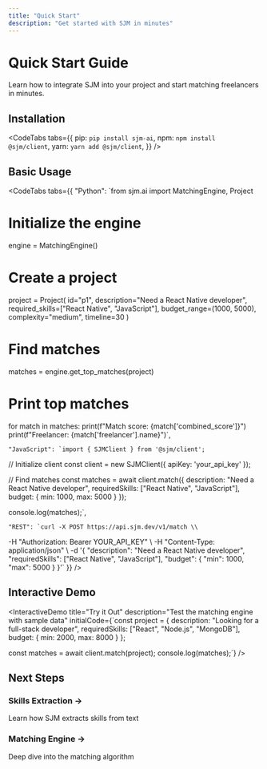 ```yaml
---
title: "Quick Start"
description: "Get started with SJM in minutes"
---
```


# Quick Start Guide

<FuturisticCard>
  Learn how to integrate SJM into your project and start matching freelancers in
  minutes.
</FuturisticCard>

## Installation

<CodeTabs
  tabs={{
    pip: `pip install sjm-ai`,
    npm: `npm install @sjm/client`,
    yarn: `yarn add @sjm/client`,
  }}
/>

## Basic Usage

<CodeTabs
  tabs={{
    "Python": `from sjm.ai import MatchingEngine, Project

# Initialize the engine

engine = MatchingEngine()

# Create a project

project = Project(
id="p1",
description="Need a React Native developer",
required_skills=["React Native", "JavaScript"],
budget_range=(1000, 5000),
complexity="medium",
timeline=30
)

# Find matches

matches = engine.get_top_matches(project)

# Print top matches

for match in matches:
print(f"Match score: {match['combined_score']}")
print(f"Freelancer: {match['freelancer'].name}")`,

    "JavaScript": `import { SJMClient } from '@sjm/client';

// Initialize client
const client = new SJMClient({ apiKey: 'your_api_key' });

// Find matches
const matches = await client.match({
description: "Need a React Native developer",
requiredSkills: ["React Native", "JavaScript"],
budget: {
min: 1000,
max: 5000
}
});

console.log(matches);`,

    "REST": `curl -X POST https://api.sjm.dev/v1/match \\

-H "Authorization: Bearer YOUR_API_KEY" \\
-H "Content-Type: application/json" \\
-d '{
"description": "Need a React Native developer",
"requiredSkills": ["React Native", "JavaScript"],
"budget": {
"min": 1000,
"max": 5000
}
}'`
}}
/>

## Interactive Demo

<InteractiveDemo
  title="Try it Out"
  description="Test the matching engine with sample data"
  initialCode={`const project = {
  description: "Looking for a full-stack developer",
  requiredSkills: ["React", "Node.js", "MongoDB"],
  budget: { min: 2000, max: 8000 }
};

const matches = await client.match(project);
console.log(matches);`}
/>

## Next Steps

<div className="grid grid-cols-1 md:grid-cols-2 gap-4 mt-6">
  <Link href="/docs/guides/skills-extraction">
    <FuturisticCard>
      <h3>Skills Extraction →</h3>
      <p>Learn how SJM extracts skills from text</p>
    </FuturisticCard>
  </Link>

  <Link href="/docs/guides/matching-engine">
    <FuturisticCard>
      <h3>Matching Engine →</h3>
      <p>Deep dive into the matching algorithm</p>
    </FuturisticCard>
  </Link>
</div>
